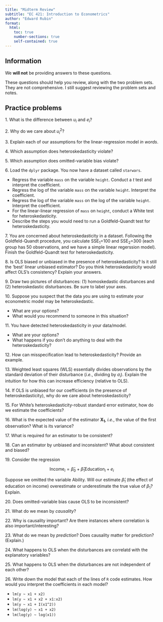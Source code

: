 ```yaml
---
title: "Midterm Review"
subtitle: "EC 421: Introduction to Econometrics"
author: "Edward Rubin"
format:
  html:
    toc: true
    number-sections: true
    self-contained: true
---
```


## Information

We **will not** be providing answers to these questions.

These questions should help you review, along with the two problem sets. They are not comprehensive. I still suggest reviewing the problem sets and notes.

## Practice problems

1\. What is the difference between $u_{i}$ and $e_{i}$?

2\. Why do we care about $u_{i}^{2}$?

3\. Explain each of our assumptions for the linear-regression model _in words_.

4\. Which assumption does heteroskedasticity violate?

5\. Which assumption does omitted-variable bias violate?

6\. Load the `dplyr` package. You now have a dataset called `starwars`.

- Regress the variable `mass` on the variable `height`. Conduct a _t_ test and interpret the coefficient.
- Regress the log of the variable `mass` on the variable `height`. Interpret the coefficient.
- Regress the log of the variable `mass` on the log of the variable `height`. Interpret the coefficient.
- For the linear-linear regression of `mass` on `height`, conduct a White test for heteroskedasticity.
- Describe the steps you would need to run a Goldfeld-Quandt test for heteroskedasticity.

7\. You are concerned about heteroskedasticity in a dataset. Following the Goldfeld-Quandt procedure, you calculate SSE~1~=100 and SSE~2~=300 (each group has 50 observations, and we have a simple linear regerssion model). Finish the Goldfeld-Quandt test for heteroskedasticity.

8\. Is OLS biased or unbiased in the presence of heteroskedasticity? Is it still the 'best' linear unbiased estimator? Do you think heteroskedasticity would affect OLS's consistency? Explain your answers.

9\. Draw two pictures of disturbances: (1) homoskedastic disturbances and (2) heteroskedastic disturbances. Be sure to label your axes.

10\. Suppose you suspect that the data you are using to estimate your econometric model may be heteroskedastic.

- What are your options?
- What would you recommend to someone in this situation?

11\. You have detected heteroskedasticity in your data/model.

- What are your options?
- What happens if you don't do anything to deal with the heteroskedasticity?

12\. How can misspecification lead to heteroskedasticity? Provide an example.

13\. Weighted least squares (WLS) essentially divides observations by the standard deviation of their disturbance (_i.e._, dividing by *σ*~i~). Explain the intuition for how this can increase efficiency (relative to OLS).

14\. If OLS is unbiased for our coefficients (in the presence of heteroskedasticity), why do we care about heteroskedasticity?

15\. For White's heteroskedasticity-robust standard error estimator, how do we estimate the coefficients?

16\. What is the expected value of the estimator **X~1~**, *i.e.*, the value of the first observation? What is its variance?

17\. What is required for an estimator to be consistent?

18\. Can an estimator by unbiased and inconsistent? What about consistent and biased?

19\. Consider the regression 

$$\text{Income}_i = \hat{\beta}_0 + \hat{\beta}_1 \text{Education}_{i} + e_i$$

Suppose we omitted the variable $\text{Ability}$. Will our estimate $\hat{\beta}_1$ (the effect of education on income) overestimate or underestimate the true value of $\beta_1$? Explain.

20\. Does omitted-variable bias cause OLS to be inconsistent?

21\. What do we mean by *causality*?

22\. Why is causality important? Are there instances where correlation is also important/interesting?

23\. What do we mean by *prediction*? Does causality matter for prediction? (Explain.)

24\. What happens to OLS when the disturbances are correlatd with the explanatory variables?

25\. What happens to OLS when the disturbances are not independent of each other?

26\. Write down the model that each of the lines of `R` code estimates. How would you interpret the coefficients in each model?

- `lm(y ~ x1 + x2)`
- `lm(y ~ x1 + x2 + x1:x2)`
- `lm(y ~ x1 + I(x1^2))`
- `lm(log(y) ~ x1 + x2)`
- `lm(log(y) ~ log(x1))`

